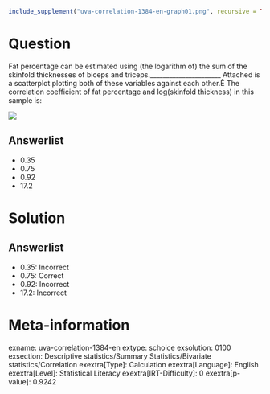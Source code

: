 ```r
include_supplement("uva-correlation-1384-en-graph01.png", recursive = TRUE)
```

Question
========

Fat percentage can be estimated using (the logarithm of) the sum of the skinfold thicknesses of biceps and triceps.______________________ Attached is a scatterplot plotting both of these variables against each other.Ê The correlation coefficient of fat percentage and log(skinfold thickness) in this sample is:

![](uva-correlation-1384-en-graph01.png)

Answerlist
----------

* 0.35
* 0.75
* 0.92
* 17.2

Solution
========

Answerlist
----------

* 0.35: Incorrect
* 0.75: Correct
* 0.92: Incorrect
* 17.2: Incorrect

Meta-information
================
exname: uva-correlation-1384-en
extype: schoice
exsolution: 0100
exsection: Descriptive statistics/Summary Statistics/Bivariate statistics/Correlation
exextra[Type]: Calculation
exextra[Language]: English
exextra[Level]: Statistical Literacy
exextra[IRT-Difficulty]: 0
exextra[p-value]: 0.9242
